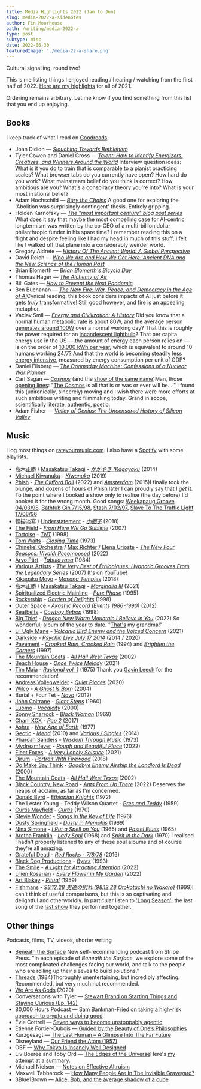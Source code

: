 ```yaml
---
title: Media Highlights 2022 (Jan to Jun)
slug: media-2022-a-sidenotes
author: Fin Moorhouse
path: /writing/media-2022-a
type: post
subtype: misc
date: 2022-06-30
featuredImage: './media-22-a-share.png'
---
```


Cultural signalling, round two!

This is me listing things I enjoyed reading / hearing / watching from the first half of 2022. [Here are my highlights](https://www.finmoorhouse.com/writing/media-2021) for all of 2021.

Ordering remains arbitrary. Let me know if you find something from this list that you end up enjoying.

## Books

I keep track of what I read on [Goodreads](https://www.goodreads.com/user/show/38695642-fin-moorhouse).

- Joan Didion — [*Slouching Towards Bethlehem*](https://www.goodreads.com/book/show/424.Slouching_Towards_Bethlehem)
- Tyler Cowen and Daniel Gross — [*Talent: How to Identify Energizers, Creatives, and Winners Around the World*](https://www.goodreads.com/book/show/56269174-talent) <Sidenote label='talent'>Interview question ideas: [What](https://www.goodreads.com/review/show/4745730808?book_show_action=false&from_review_page=1) is it you do to train that is comparable to a pianist practicing scales? What browser tabs do you currently have open? How hard do you work? What mainstream belief do you think is correct? How ambitious are you? What's a conspiracy theory you're into? What is your most irrational belief?</Sidenote>
- Adam Hochschild — [*Bury the Chains*](https://www.goodreads.com/book/show/27668.Bury_the_Chains) <Sidenote label='chains'>A good one for exploring the 'Abolition was surprisingly contingent' thesis. Entirely gripping.</Sidenote>
- Holden Karnofsky — [*The "most important century" blog post series*](https://www.goodreads.com/book/show/59244207-the-most-important-century-blog-post-series) <Sidenote label='MIC'>What does it say that maybe the most compelling case for AI-centric longtermism was written by the co-CEO of a multi-billion dollar philanthropic funder in his spare time? I remember reading this on a flight and despite feeling like I had my head in much of this stuff, I felt like I walked off that plane into a considerably weirder world.</Sidenote>
- Gregory Aldrete — [*History Of The Ancient World: A Global Perspective*](https://www.goodreads.com/book/show/25692796-history-of-the-ancient-world)
- David Reich — [*Who We Are and How We Got Here: Ancient DNA and the New Science of the Human Past*](https://www.goodreads.com/book/show/35749414-who-we-are-and-how-we-got-here)
- Brian Blomerth — [*Brian Blomerth's Bicycle Day*](https://www.goodreads.com/book/show/52003981-brian-blomerth-s-bicycle-day)
- Thomas Hager — [*The  Alchemy of Air*](https://www.goodreads.com/book/show/3269091-the-alchemy-of-air)
- Bill Gates — [*How to Prevent the Next Pandemic*](https://www.goodreads.com/book/show/59900689-how-to-prevent-the-next-pandemic)
- Ben Buchanan — [*The New Fire: War, Peace, and Democracy in the Age of AI*](https://www.goodreads.com/book/show/58329461-the-new-fire)<Sidenote label='fire'>Cynical reading: this book considers impacts of AI just before it gets *truly* transformative! Still good however, and fire is an appealing metaphor.</Sidenote>
- Vaclav Smil — [*Energy and Civilization: A History*](https://www.goodreads.com/book/show/31850765-energy-and-civilization) <Sidenote label='smil'>Did you know that a normal [human metabolic rate](https://en.wikipedia.org/wiki/Human_power) is about 80W, and the average person [generates around 100W](https://hypertextbook.com/facts/2003/WeiLiangMok.shtml) over a normal working day? That this is roughly the power required for an [incandescent lightbulb](https://en.wikipedia.org/wiki/Incandescent_light_bulb#Efficacy_and_efficiency)? That per capita energy use in the US — the amount of energy each person relies on — is on the order of [10,000 kWh per year](https://en.wikipedia.org/wiki/List_of_countries_by_electricity_consumption), which is equivalent to around 10 humans working 24/7? And that the world is becoming steadily [less energy intensive](https://www.eia.gov/todayinenergy/detail.php?id=27032), measured by energy consumption per unit of GDP?</Sidenote>
- Daniel Ellsberg — [*The Doomsday Machine: Confessions of a Nuclear War Planner*](https://www.goodreads.com/book/show/25663779-the-doomsday-machine)
- Carl Sagan — [*Cosmos*](https://www.goodreads.com/book/show/55030.Cosmos) (and the [show of the same name](https://letterboxd.com/film/cosmos-a-personal-voyage/))<Sidenote label='cosmos'>Man, those [opening lines](https://www.youtube.com/watch?v=uLu1cTKBspI): "[The Cosmos](https://twitter.com/finmoorhouse/status/1517999100347752448) is all that is or was or ever will be...." I found this (unironically, sincerely) moving and I wish there were more efforts at such ambitious writing and filmmaking today. Grand in scope, scientifically literate, authentic, poetic.</Sidenote>
- Adam Fisher — *[Valley of Genius: The Uncensored History of Silicon Valley](https://www.goodreads.com/book/show/36382335-valley-of-genius)*

## Music

I log most things on [rateyourmusic.com](https://rateyourmusic.com/~finm). I also have a [Spotify](https://open.spotify.com/user/finmoorhouse) with some playlists.

- 高木正勝 / [Masakatsu Takagi](https://rateyourmusic.com/artist/高木正勝) - *[かがやき (Kagayaki)](https://rateyourmusic.com/release/album/高木正勝/かがやき-kagayaki/)* (2014)
- [Michael Kiwanuka](https://rateyourmusic.com/artist/michael-kiwanuka) - *[Kiwanuka](https://rateyourmusic.com/release/album/michael-kiwanuka/kiwanuka/)* (2019)
- [Phish](https://rateyourmusic.com/artist/phish) - *[The Clifford Ball](https://rateyourmusic.com/release/album/phish/the-clifford-ball/)* (2022) and *[Amsterdam](https://rateyourmusic.com/release/album/phish/amsterdam/)* (2015)<Sidenote label='phish'>I finally took the plunge, and dozens of hours of Phish later I can proudly say that I *get* it. To the point where I booked a show only to realise (the day before) I'd booked it for the wrong month. Good songs: [Weekapaug Groove 04/03/98](https://open.spotify.com/track/7CjuboegqQx6KPmaF1eXZm?si=6d13b774f92242a0), [Bathtub Gin 7/15/98](https://open.spotify.com/track/2YcWr5D9cVYcrGswsGL4VQ?si=e9f630bcb7ae40c8), [Stash 7/02/97](https://open.spotify.com/track/3CPKo5dQFFCcop5qk0uJoy?si=c4ba3dac87254798), [Slave To The Traffic Light 17/08/96](https://open.spotify.com/track/0CTaelNOOZGKcxEFGSu6qO?si=151122cb58be4e25)</Sidenote>
- 輕描淡寫 / [Understatement](https://rateyourmusic.com/artist/輕描淡寫) - *[小圈子](https://rateyourmusic.com/release/album/輕描淡寫/小圈子/)* (2018)
- [The Field](https://rateyourmusic.com/artist/the-field) - *[From Here We Go Sublime](https://rateyourmusic.com/release/album/the-field/from-here-we-go-sublime/)* (2007)
- [Tortoise](https://rateyourmusic.com/artist/tortoise) - *[TNT](https://rateyourmusic.com/release/album/tortoise/tnt/)* (1998)
- [Tom Waits](https://rateyourmusic.com/artist/tom-waits) - *[Closing Time](https://rateyourmusic.com/release/album/tom-waits/closing-time/)* (1973)
- [Chineke! Orchestra](https://rateyourmusic.com/artist/chineke-orchestra) / [Max Richter](https://rateyourmusic.com/artist/max_richter) / [Elena Urioste](https://rateyourmusic.com/artist/elena_urioste) - *[The New Four Seasons: Vivaldi Recomposed](https://rateyourmusic.com/release/album/chineke-orchestra-max-richter-elena-urioste/the-new-four-seasons-vivaldi-recomposed/)* (2022)
- [Arvo Pärt](https://rateyourmusic.com/artist/arvo_part) \- *[Tabula rasa](https://rateyourmusic.com/release/album/staatsorchester-stuttgart-lithuanian-chamber-orchestra-the-12-cellists-of-the-berlin-philharmonic-orchestra-dennis-russell-davies-saulius-sondeckis-gidon-kremer-keith-jarrett-tatjana-grindenko-alfred-schnittke/tabula-rasa/)* (1984)
- [Various Artists](https://rateyourmusic.com/artist/various-artists) - *[The Very Best of Éthiopiques: Hypnotic Grooves From the Legendary Series](https://rateyourmusic.com/release/comp/various-artists/the-very-best-of-ethiopiques-hypnotic-grooves-from-the-legendary-series/)* (2007) <Sidenote label='ethiopiques'>It's on [YouTube](https://www.youtube.com/playlist?list=PLAT4BYuk_sA_8Qkew-a7lrzj3CwFRGh11)!</Sidenote>
- [Kikagaku Moyo](https://rateyourmusic.com/artist/kikagaku-moyo) - *[Masana Temples](https://rateyourmusic.com/release/album/kikagaku-moyo/masana-temples/)* (2018)
- 高木正勝 / [Masakatsu Takagi](https://rateyourmusic.com/artist/高木正勝) - *[Marginalia III](https://rateyourmusic.com/release/comp/高木正勝/marginalia-iii/)* (2021)
- [Spiritualized Electric Mainline](https://rateyourmusic.com/artist/spiritualized) - *[Pure Phase](https://rateyourmusic.com/release/album/spiritualized-electric-mainline/pure-phase/)* (1995)
- [Rocketship](https://rateyourmusic.com/artist/rocketship) - *[Garden of Delights](https://rateyourmusic.com/release/album/rocketship/garden-of-delights/)* (1998)
- [Outer Space](https://rateyourmusic.com/artist/outer_space) - *[Akashic Record (Events 1986-1990)](https://rateyourmusic.com/release/album/outer_space/akashic_record__events_1986_1990_/)* (2012)
- [Seatbelts](https://rateyourmusic.com/artist/seatbelts-2) - *[Cowboy Bebop](https://rateyourmusic.com/release/album/seatbelts/cowboy-bebop/)* (1998)
- [Big Thief](https://rateyourmusic.com/artist/big-thief) - *[Dragon New Warm Mountain I Believe in You](https://rateyourmusic.com/release/album/big-thief/dragon-new-warm-mountain-i-believe-in-you/)* (2022) <Sidenote label='dnwmibiy'>So wonderful; album of the year to date. "[That's](https://www.youtube.com/watch?v=VMD2OGlgAEg) my grandma!"</Sidenote>
- [Lil Ugly Mane](https://rateyourmusic.com/artist/lil-ugly-mane) - *[Volcanic Bird Enemy and the Voiced Concern](https://rateyourmusic.com/release/album/lil-ugly-mane/volcanic-bird-enemy-and-the-voiced-concern/)* (2021)
- [Darkside](https://rateyourmusic.com/artist/darkside-3) - *[Psychic Live July 17 2014](https://rateyourmusic.com/release/album/darkside/psychic-live-july-17-2014/)* (2014 / 2020)
- [Pavement](https://rateyourmusic.com/artist/pavement) - *[Crooked Rain, Crooked Rain](https://rateyourmusic.com/release/album/pavement/crooked_rain__crooked_rain/)* (1994) and *[Brighten the Corners](https://rateyourmusic.com/release/album/pavement/brighten-the-corners/)* (1997)
- [The Mountain Goats](https://rateyourmusic.com/artist/the-mountain-goats) - *[All Hail West Texas](https://rateyourmusic.com/release/album/the-mountain-goats/all-hail-west-texas/)* (2002)
- [Beach House](https://rateyourmusic.com/artist/beach-house) - *[Once Twice Melody](https://rateyourmusic.com/release/ep/beach-house/once-twice-melody/)* (2021)
- [Tim Maia](https://rateyourmusic.com/artist/tim_maia) - *[Racional vol. 1](https://rateyourmusic.com/release/album/tim-maia/racional-vol-1/)* (1975) <Sidenote label='racional'>Thank you [Gavin Leech](https://www.gleech.org/) for the recommendation!</Sidenote>
- [Andreas Vollenweider](https://rateyourmusic.com/artist/andreas_vollenweider) - *[Quiet Places](https://rateyourmusic.com/release/album/andreas-vollenweider/quiet-places/)* (2020)
- [Wilco](https://rateyourmusic.com/artist/wilco) - *[A Ghost Is Born](https://rateyourmusic.com/release/album/wilco/a-ghost-is-born/)* (2004)
- Burial + Four Tet - *[Nova](https://rateyourmusic.com/release/single/burial-four-tet/nova/)* (2012)
- [John Coltrane](https://rateyourmusic.com/artist/john-coltrane) - *[Giant Steps](https://rateyourmusic.com/release/album/john-coltrane/giant-steps/)* (1960)
- [Luomo](https://rateyourmusic.com/artist/luomo) - *[Vocalcity](https://rateyourmusic.com/release/album/luomo/vocalcity/)* (2000)
- [Sonny Sharrock](https://rateyourmusic.com/artist/sonny-sharrock) - *[Black Woman](https://rateyourmusic.com/release/album/sonny-sharrock/black-woman/)* (1969)
- [Charli XCX](https://rateyourmusic.com/artist/charli-xcx) - *[Pop 2](https://rateyourmusic.com/release/mixtape/charli-xcx/pop-2/)* (2017)
- [Ashra](https://rateyourmusic.com/artist/ashra) - *[New Age of Earth](https://rateyourmusic.com/release/album/ashra/new-age-of-earth/)* (1977)
- [Geotic](https://rateyourmusic.com/artist/geotic) - *[Mend](https://rateyourmusic.com/release/album/geotic/mend/)* (2010) and *[Various / Singles](https://rateyourmusic.com/release/comp/geotic/various-singles/)* (2014)
- [Pharoah Sanders](https://rateyourmusic.com/artist/pharoah_sanders) - *[Wisdom Through Music](https://rateyourmusic.com/release/album/pharoah_sanders/wisdom_through_music/)* (1973)
- [Mydreamfever](https://rateyourmusic.com/artist/mydreamfever) - *[Rough and Beautiful Place](https://rateyourmusic.com/release/album/mydreamfever/rough-and-beautiful-place/)* (2022)
- [Fleet Foxes](https://rateyourmusic.com/artist/fleet-foxes) - *[A Very Lonely Solstice](https://rateyourmusic.com/release/album/fleet-foxes/a-very-lonely-solstice/)* (2021)
- [Djrum](https://rateyourmusic.com/artist/djrum) - *[Portrait With Firewood](https://rateyourmusic.com/release/album/djrum/portrait-with-firewood/)* (2018)
- [Do Make Say Think](https://rateyourmusic.com/artist/do_make_say_think) - *[Goodbye Enemy Airship the Landlord Is Dead](https://rateyourmusic.com/release/album/do_make_say_think/goodbye_enemy_airship_the_landlord_is_dead/)* (2000)
- [The Mountain Goats](https://rateyourmusic.com/artist/the-mountain-goats) - *[All Hail West Texas](https://rateyourmusic.com/release/album/the-mountain-goats/all-hail-west-texas/)* (2002)
- [Black Country, New Road](https://rateyourmusic.com/artist/black-country-new-road) - *[Ants From Up There](https://rateyourmusic.com/release/album/black-country-new-road/ants-from-up-there-1/)* (2022) <Sidenote label='racional'>Deserves the heaps of acclaim, as far as I'm concerned.</Sidenote>
- [Donald Byrd](https://rateyourmusic.com/artist/donald-byrd) - *[Ethiopian Knights](https://rateyourmusic.com/release/album/donald-byrd/ethiopian-knights/)* (1972)
- The Lester Young - Teddy Wilson Quartet - *[Pres and Teddy](https://rateyourmusic.com/release/album/the-lester-young-teddy-wilson-quartet/pres-and-teddy/)* (1959)
- [Curtis Mayfield](https://rateyourmusic.com/artist/curtis-mayfield) - *[Curtis](https://rateyourmusic.com/release/album/curtis-mayfield/curtis/)* (1970)
- [Stevie Wonder](https://rateyourmusic.com/artist/stevie-wonder) - *[Songs in the Key of Life](https://rateyourmusic.com/release/album/stevie-wonder/songs-in-the-key-of-life/)* (1976)
- [Dusty Springfield](https://rateyourmusic.com/artist/dusty-springfield) - *[Dusty in Memphis](https://rateyourmusic.com/release/album/dusty-springfield/dusty-in-memphis/)* (1969)
- [Nina Simone](https://rateyourmusic.com/artist/nina-simone) - *[I Put a Spell on You](https://rateyourmusic.com/release/album/nina-simone/i-put-a-spell-on-you/)* (1965) and *[Pastel Blues](https://rateyourmusic.com/release/album/nina-simone/pastel-blues/)* (1965)
- [Aretha Franklin](https://rateyourmusic.com/artist/aretha-franklin) - *[Lady Soul](https://rateyourmusic.com/release/album/aretha-franklin/lady-soul/)* (1968) and *[Spirit in the Dark](https://rateyourmusic.com/release/album/aretha-franklin/spirit-in-the-dark/)* (1970) <Sidenote label='soul'>I realised I hadn't properly listened to any of these soul albums and of course they're all amazing.</Sidenote>
- [Grateful Dead](https://rateyourmusic.com/artist/grateful-dead) - *[Red Rocks - 7/8/78](https://rateyourmusic.com/release/album/grateful-dead/red-rocks-7_8_78/)* (2016)
- [Black Dog Productions](https://rateyourmusic.com/artist/black-dog-productions) - *[Bytes](https://rateyourmusic.com/release/album/black-dog-productions/bytes/)* (1993)
- [The Smile](https://rateyourmusic.com/artist/the-smile-1) - *[A Light for Attracting Attention](https://rateyourmusic.com/release/album/the-smile/a-light-for-attracting-attention/)* (2022)
- [Lilien Rosarian](https://rateyourmusic.com/artist/lilien-rosarian) - *[Every Flower in My Garden](https://rateyourmusic.com/release/album/lilien-rosarian/every-flower-in-my-garden/)* (2022)
- [Art Blakey](https://rateyourmusic.com/artist/art-blakey) - *[Ritual](https://rateyourmusic.com/release/album/art-blakey/ritual/)* (1959)
- [Fishmans](https://rateyourmusic.com/artist/fishmans) - *[98.12.28 男達の別れ (98.12.28 Otokotachi no Wakare)](https://rateyourmusic.com/release/album/fishmans/98_12_28-男達の別れ-98_12_28-otokotachi-no-wakare/)* (1999)<Sidenote label='fishmans'>I can't think of useful comparisons, but this is so captivating and delightful and otherworldly. In particular listen to ['Long Season'](https://www.youtube.com/watch?v=wEGR_PHKK9g); the last song of the [last show](https://en.wikipedia.org/wiki/Fishmans#1998%E2%80%932004:_Otokotachi_no_Wakare,_death_of_Sato,_and_disbandment) they performed together.</Sidenote>

## Other things

Podcasts, films, TV, videos, shorter writing

- [Beneath the Surface](https://press.stripe.com/beneath-the-surface) <Sidenote label='threads'>New self-recommending podcast from Stripe Press. "In each episode of *Beneath the Surface*, we explore some of  the most complicated challenges facing our world, and talk to the people who are rolling up their sleeves to build solutions."</Sidenote>
- [Threads](https://letterboxd.com/film/threads/) (1984)<Sidenote label='threads'>Thoroughly unentertaining, but incredibly affecting. Recommended, but very much not recommended.</Sidenote>
- [We Are As Gods](https://letterboxd.com/film/we-are-as-gods/) (2020)
- Conversations with Tyler — [Stewart Brand on Starting Things and Staying Curious (Ep. 142)](https://conversationswithtyler.com/episodes/stewart-brand/)
- 80,000 Hours Podcast — [Sam Bankman-Fried on taking a high-risk approach to crypto and doing good](https://80000hours.org/podcast/episodes/sam-bankman-fried-high-risk-approach-to-crypto-and-doing-good/) 
- Evie Cottrell — [Seven ways to become unstoppably agentic](https://eviecottrell.com/blog/seven-ways-to-become-unstoppably-agentic)
- Étienne Fortier-Dubois — [Guided by the Beauty of One’s Philosophies](https://classicalfuturist.substack.com/p/guided-by-the-beauty-of-ones-philosophies?s=r&utm_source=pocket_mylist)
- Kurzgesagt — [The Last Human – A Glimpse Into The Far Future](https://www.youtube.com/watch?v=LEENEFaVUzU)
- Disneyland — [Our Friend the Atom (1957)](https://www.youtube.com/watch?v=pkwadgJORFM)
- OBF — [Why Tokyo Is Insanely Well Designed](https://www.youtube.com/watch?v=zysL_lkdtys)
- Liv Boeree and Toby Ord — [The Edges of the Universe](https://www.youtube.com/watch?v=ea3e52Uu4aQ)<Sidenote label='edges'>Here's [my attempt at a summary](https://twitter.com/finmoorhouse/status/1529763804309069824).</Sidenote>
- Michael Nielsen — [Notes on Effective Altruism](https://michaelnotebook.com/eanotes/)
- Maxwell Tabbarock — [How Many People Are In The Invisible Graveyard?](https://www.maximumprogress.org/blog/how-many-people-are-in-the-invisible-graveyard)
- 3Blue1Brown — [Alice, Bob, and the average shadow of a cube](https://www.youtube.com/watch?v=ltLUadnCyi0)
